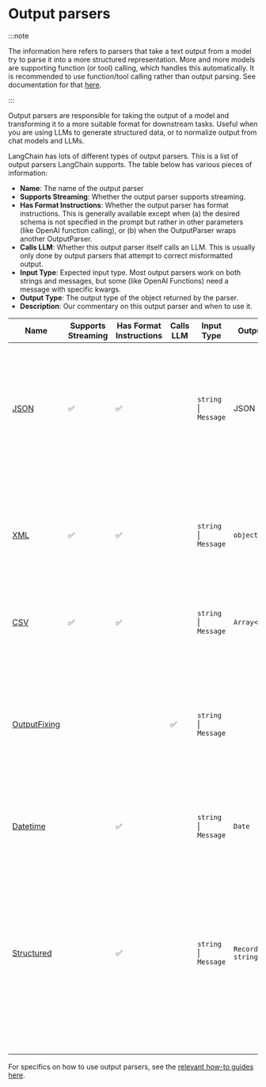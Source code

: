 # Output parsers

<span data-heading-keywords="output parser"></span>

:::note

The information here refers to parsers that take a text output from a model try to parse it into a more structured representation.
More and more models are supporting function (or tool) calling, which handles this automatically.
It is recommended to use function/tool calling rather than output parsing.
See documentation for that [here](/docs/concepts/tool_calling).

:::

Output parsers are responsible for taking the output of a model and transforming it to a more suitable format for downstream tasks.
Useful when you are using LLMs to generate structured data, or to normalize output from chat models and LLMs.

LangChain has lots of different types of output parsers. This is a list of output parsers LangChain supports. The table below has various pieces of information:

- **Name**: The name of the output parser
- **Supports Streaming**: Whether the output parser supports streaming.
- **Has Format Instructions**: Whether the output parser has format instructions. This is generally available except when (a) the desired schema is not specified in the prompt but rather in other parameters (like OpenAI function calling), or (b) when the OutputParser wraps another OutputParser.
- **Calls LLM**: Whether this output parser itself calls an LLM. This is usually only done by output parsers that attempt to correct misformatted output.
- **Input Type**: Expected input type. Most output parsers work on both strings and messages, but some (like OpenAI Functions) need a message with specific kwargs.
- **Output Type**: The output type of the object returned by the parser.
- **Description**: Our commentary on this output parser and when to use it.

| Name                                                                                                          | Supports Streaming | Has Format Instructions | Calls LLM | Input Type            | Output Type              | Description                                                                                                                                                                                                   |
| ------------------------------------------------------------------------------------------------------------- | ------------------ | ----------------------- | --------- | --------------------- | ------------------------ | ------------------------------------------------------------------------------------------------------------------------------------------------------------------------------------------------------------- |
| [JSON](https://api.js.langchain.com/classes/_langchain_core.output_parsers.JsonOutputParser.html)             | ✅                 | ✅                      |           | `string` \| `Message` | JSON object              | Returns a JSON object as specified. Probably the most reliable output parser for getting structured data that does NOT use function calling.                                                                  |
| [XML](https://api.js.langchain.com/classes/_langchain_core.output_parsers.XMLOutputParser.html)               | ✅                 | ✅                      |           | `string` \| `Message` | `object`                 | Returns a object of tags. Use when XML output is needed. Use with models that are good at writing XML (like Anthropic's).                                                                                     |
| [CSV](https://api.js.langchain.com/classes/langchain.output_parsers.CommaSeparatedListOutputParser.html)      | ✅                 | ✅                      |           | `string` \| `Message` | `Array<string>`          | Returns a list of comma separated values.                                                                                                                                                                     |
| [OutputFixing](https://api.js.langchain.com/classes/langchain.output_parsers.OutputFixingParser.html)         |                    |                         | ✅        | `string` \| `Message` |                          | Wraps another output parser. If that output parser errors, then this will pass the error message and the bad output to an LLM and ask it to fix the output.                                                   |
| [Datetime](https://api.js.langchain.com/classes/langchain.output_parsers.DatetimeOutputParser.html)           |                    | ✅                      |           | `string` \| `Message` | `Date`                   | Parses response into a datetime string.                                                                                                                                                                       |
| [Structured](https://api.js.langchain.com/classes/_langchain_core.output_parsers.StructuredOutputParser.html) |                    | ✅                      |           | `string` \| `Message` | `Record<string, string>` | An output parser that returns structured information. It is less powerful than other output parsers since it only allows for fields to be strings. This can be useful when you are working with smaller LLMs. |

For specifics on how to use output parsers, see the [relevant how-to guides here](/docs/how_to/#output-parsers).
